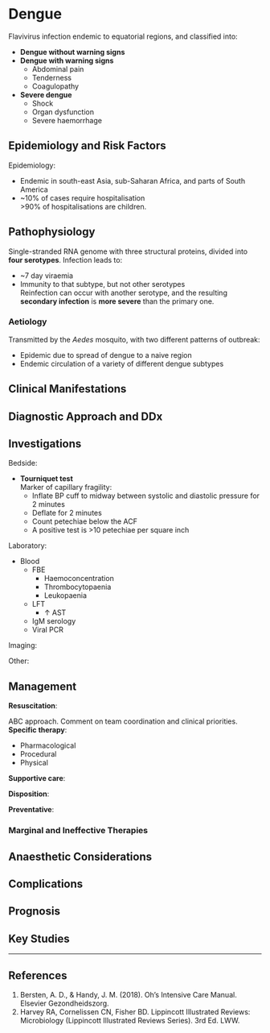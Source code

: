 # Dengue

Flavivirus infection endemic to equatorial regions, and classified into:

* **Dengue without warning signs**
* **Dengue with warning signs**
	* Abdominal pain
	* Tenderness
	* Coagulopathy
* **Severe dengue**
	* Shock
	* Organ dysfunction
	* Severe haemorrhage


## Epidemiology and Risk Factors

Epidemiology:

* Endemic in south-east Asia, sub-Saharan Africa, and parts of South America
* ~10% of cases require hospitalisation\
\>90% of hospitalisations are children.


## Pathophysiology

Single-stranded RNA genome with three structural proteins, divided into **four serotypes**. Infection leads to:

* ~7 day viraemia
* Immunity to that subtype, but not other serotypes\
Reinfection can occur with another serotype, and the resulting **secondary infection** is **more severe** than the primary one.


### Aetiology

Transmitted by the *Aedes* mosquito, with two different patterns of outbreak:

* Epidemic due to spread of dengue to a naive region
* Endemic circulation of a variety of different dengue subtypes

## Clinical Manifestations

## Diagnostic Approach and DDx

## Investigations

Bedside:

* **Tourniquet test**\
Marker of capillary fragility:
	* Inflate BP cuff to midway between systolic and diastolic pressure for 2 minutes
	* Deflate for 2 minutes
	* Count petechiae below the ACF
	* A positive test is >10 petechiae per square inch

Laboratory:

* Blood
	* FBE
		* Haemoconcentration
		* Thrombocytopaenia
		* Leukopaenia
	* LFT
		* ↑ AST
	* IgM serology
	* Viral PCR
	

Imaging:

Other:

## Management

**Resuscitation**:\

ABC approach. Comment on team coordination and clinical priorities.
**Specific therapy**:

* Pharmacological
* Procedural
* Physical

**Supportive care**:

**Disposition**:

**Preventative**:


### Marginal and Ineffective Therapies

## Anaesthetic Considerations

## Complications

## Prognosis

## Key Studies


---

## References

1. Bersten, A. D., & Handy, J. M. (2018). Oh’s Intensive Care Manual. Elsevier Gezondheidszorg.
2. Harvey RA, Cornelissen CN, Fisher BD. Lippincott Illustrated Reviews: Microbiology (Lippincott Illustrated Reviews Series). 3rd Ed. LWW.